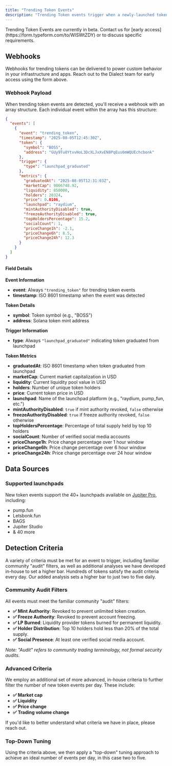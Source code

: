 ```yaml
---
title: "Trending Token Events"
description: "Trending Token events trigger when a newly-launched token graduates from a launchpad and meets strict performance criteria. Get notified of high-potential tokens with built-in audit filters and advanced analytics."
---
```


<Tip>
Trending Token Events are currently in beta. Contact us for [early access](https://form.typeform.com/to/WlSWtZDY) or to discuss specific requirements.
</Tip>

## Webhooks

Webhooks for trending tokens can be delivered to power custom behavior in your infrastructure and apps. Reach out to the Dialect team for early access using the form above.

### Webhook Payload

When trending token events are detected, you'll receive a webhook with an array structure. Each individual event within the array has this structure:

```json
{
  "events": [
    {
      "event": "trending_token",
      "timestamp": "2025-08-05T12:45:30Z",
      "token": {
        "symbol": "BOSS",
        "address": "GUy9Tu8YtvvHoL3DcXLJxXvEN8PqEus6mWQUEchcbonk"
      },
      "trigger": {
        "type": "launchpad_graduated"
      },
      "metrics": {
        "graduatedAt": "2025-08-05T12:31:03Z",
        "marketCap": 9866748.92,
        "liquidity": 850000,
        "holders": 20324,
        "price": 0.0106,
        "launchpad": "raydium",
        "mintAuthorityDisabled": true,
        "freezeAuthorityDisabled": true,
        "topHoldersPercentage": 15.2,
        "socialCount": 1,
        "priceChange1h": -2.1,
        "priceChange6h": 8.5,
        "priceChange24h": 12.3
      }
    }
  ]
}
```

#### Field Details

**Event Information**
- **event**: Always `"trending_token"` for trending token events
- **timestamp**: ISO 8601 timestamp when the event was detected

**Token Details**
- **symbol**: Token symbol (e.g., "BOSS")
- **address**: Solana token mint address

**Trigger Information**
- **type**: Always `"launchpad_graduated"` indicating token graduated from launchpad

**Token Metrics**
- **graduatedAt**: ISO 8601 timestamp when token graduated from launchpad
- **marketCap**: Current market capitalization in USD
- **liquidity**: Current liquidity pool value in USD
- **holders**: Number of unique token holders
- **price**: Current token price in USD
- **launchpad**: Name of the launchpad platform (e.g., "raydium, pump_fun, etc.")
- **mintAuthorityDisabled**: `true` if mint authority revoked, `false` otherwise
- **freezeAuthorityDisabled**: `true` if freeze authority revoked, `false` otherwise
- **topHoldersPercentage**: Percentage of total supply held by top 10 holders
- **socialCount**: Number of verified social media accounts
- **priceChange1h**: Price change percentage over 1 hour window 
- **priceChange6h**: Price change percentage over 6 hour window 
- **priceChange24h**: Price change percentage over 24 hour window 

## Data Sources

### Supported launchpads

New token events support the 40+ launchpads available on [Jupiter Pro](https://jup.ag/pro?tab=launchpads), including:

- pump.fun 
- Letsbonk.fun 
- BAGS
- Jupiter Studio
- & 40 more


## Detection Criteria

A variety of criteria must be met for an event to trigger, including familiar community "audit" filters, as well as additional analyses we have developed in-house to set a higher bar. Hundreds of tokens satisfy the audit criteria every day. Our added analysis sets a higher bar to just two to five daily.

### Community Audit Filters

All events must meet the familiar community "audit" filters: 

- **✅ Mint Authority**: Revoked to prevent unlimited token creation.
- **✅ Freeze Authority**: Revoked to prevent account freezing.
- **✅ LP Burned**: Liquidity provider tokens burned for permanent liquidity.
- **✅ Holder Distribution**: Top 10 holders hold less than 20% of the total supply.
- **✅ Social Presence**: At least one verified social media account.

*Note: "Audit" refers to community trading terminology, not formal security audits.*

### Advanced Criteria

We employ an additional set of more advanced, in-house criteria to further filter the number of new token events per day. These include: 

- **✅ Market cap**
- **✅ Liquidity**
- **✅ Price change**
- **✅ Trading volume change**

If you'd like to better understand what criteria we have in place, please reach out.

### Top-Down Tuning

Using the criteria above, we then apply a "top-down" tuning approach to achieve an ideal number of events per day, in this case two to five.
